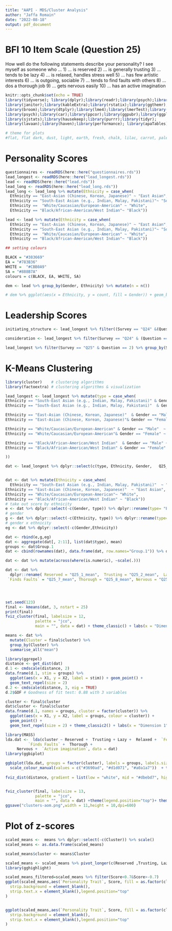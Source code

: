 ```yaml
---
title: "AAPI - MDS/Cluster Analysis"
author: "Jaffa Romain"
date: "2022-08-18"
output: pdf_document
---
```

# BFI 10 Item Scale (Question 25)
How well do the following statements describe your personality?
I see myself as someone who ...
1) ... is reserved
2) ... is generally trusting
3) ... tends to be lazy
4) ... is relaxed, handles stress well
5) ... has few artistic interests
6) ... is outgoing, sociable
7) ... tends to find faults with others
8) ... dos a thorough job
9) ... gets nervous easily 
10) ... has an active imagination

```r
knitr::opts_chunk$set(echo = TRUE)
library(tidyverse); library(dplyr);library(readr);library(psych);library(tidyr);
library(janitor);library(kableExtra);library(rstatix);library(ggthemr);
library(broom);library(dtplyr);library(lme4);library(lmerTest);library(cowplot);
library(psych);library(car);library(ppcor);library(ggpubr);library(ggplot2);
library(sjstats);library(hausekeep);library(purrr);library(tidyr);
library(lavaan);library(haven);library(performance); library(apaTables)

# theme for plots
#flat, flat dark, dust, light, earth, fresh, chalk, lilac, carrot, pale, copper, grape, greyscale, sky, solarized, grass, sea, camouflage.
```

# Personality Scores
```r
questionnaires <- readRDS(here::here("questionnaires.rds"))
lead_longest <- readRDS(here::here("lead_longest.rds"))
lead <- readRDS(here::here("lead.rds"))
lead_long <- readRDS(here::here("lead_long.rds"))
lead_long <- lead_long %>% mutate(Ethnicity = case_when(
  Ethnicity == "East-Asian (Chinese, Korean, Japanese)" ~ "East Asian", 
  Ethnicity == "South-East Asian (e.g., Indian, Malay, Pakistani)"~ "South Asian",
  Ethnicity ==  "White/Caucasian/European-American" ~ "White", 
  Ethnicity == "Black/African-American/West Indian"~ "Black"))

lead <- lead %>% mutate(Ethnicity = case_when(
  Ethnicity == "East-Asian (Chinese, Korean, Japanese)" ~ "East Asian", 
  Ethnicity == "South-East Asian (e.g., Indian, Malay, Pakistani)"~ "South Asian",
  Ethnicity ==  "White/Caucasian/European-American" ~ "White", 
  Ethnicity == "Black/African-American/West Indian"~ "Black"))

## setting colours

BLACK = "#383669"
EA = "#783B36"
WHITE =  "#CBB0A9"
SA = "#888B7A"
colours = c(BLACK, EA, WHITE, SA)

dem <- lead %>% group_by(Gender, Ethnicity) %>% mutate(n = n())

# dem %>% ggplot(aes(x = Ethnicity, y = count, fill = Gender)) + geom_bar(stat = "identity", position = position_dodge(),  alpha = 0.75) + theme_classic2() + geom_text(aes(label = count), size = 3, vjust = -0.1, position = position_dodge(0.9)) + labs(y = "# of Students") + scale_fill_manual(values = c("#a2decc", "#295245")) + theme(legend.title = element_blank())
```

# Leadership Scores
```r
initiating_structure <- lead_longest %>% filter((Survey == "Q24" &(Question == "1"| Question == "2"|Question == "3"|Question == "4"|Question == "5"|Question == "6"|Question == "7"|Question == "8"|Question == "9"|Question == "10"))) %>% group_by(Name, Rater, Survey) %>% mutate(initiation_score = mean(Score)) %>% ungroup()

consideration <- lead_longest %>% filter(Survey == "Q24" & (Question == "11"| Question == "12"|Question == "13"|Question == "14"|Question == "15"|Question == "16r"|Question == "17"|Question == "18"|Question == "19r"|Question == "20r")) %>% group_by(Name, Rater, Survey) %>% mutate(consideration_score = mean(Score))

lead_longest %>% filter(Survey == "Q25" & Question == 2) %>% group_by(Survey, Question, Gender) %>% get_summary_stats(Score, type = "mean_sd")
```


# K-Means Clustering
```r
library(cluster)    # clustering algorithms
library(factoextra) # clustering algorithms & visualization

lead_longest <- lead_longest %>% mutate(type = case_when(
Ethnicity == "South-East Asian (e.g., Indian, Malay, Pakistani)" & Gender == "Male"  ~ "SA Male",
Ethnicity == "South-East Asian (e.g., Indian, Malay, Pakistani)"  & Gender == "Female"  ~ "SA Female",

Ethnicity == "East-Asian (Chinese, Korean, Japanese)"  & Gender == "Male"  ~ "EA Male",
Ethnicity == "East-Asian (Chinese, Korean, Japanese)"& Gender == "Female"  ~ "EA  Female",

Ethnicity == "White/Caucasian/European-American" & Gender == "Male"  ~ "White Male",
Ethnicity == "White/Caucasian/European-American"& Gender == "Female" ~ "White Female",

Ethnicity == "Black/African-American/West Indian"  & Gender == "Male" ~ "Black Male",
Ethnicity == "Black/African-American/West Indian" & Gender == "Female" ~  "Black Female"

))

dat <- lead_longest %>% dplyr::select(c(type, Ethnicity, Gender,   Q25_1_mean,Q25_2_mean,Q25_3_mean,  Q25_4_mean,Q25_5_mean, Q25_6_mean, Q25_7_mean , Q25_8_mean,Q25_9_mean, Q25_10_mean, Name, semester)) %>% distinct(Name, semester, .keep_all = TRUE) %>% drop_na() %>% dplyr::select(-c(semester, Name))


dat <- dat %>% mutate(Ethnicity = case_when(
  Ethnicity == "South-East Asian (e.g., Indian, Malay, Pakistani)"  ~ "South Asian",
Ethnicity == "East-Asian (Chinese, Korean, Japanese)"  ~ "East Asian",
Ethnicity == "White/Caucasian/European-American"~ "White",
Ethnicity == "Black/African-American/West Indian" ~ "Black"))
# take out score by ethnicity
e <- dat %>% dplyr::select(-c(Gender, type)) %>% dplyr::rename(type= "Ethnicity")
# gender
g <- dat %>% dplyr::select(-c(Ethnicity, type)) %>% dplyr::rename(type= "Gender")
# gender x ethnicity 
eg <- dat %>% dplyr::select(-c(Gender,Ethnicity)) 

dat <- rbind(e,g,eg)
dat <- aggregate(dat[, 2:11], list(dat$type), mean)
groups <- dat$Group.1
dat <- cbind(rownames(dat), data.frame(dat, row.names="Group.1")) %>% dplyr::select(-c(`rownames(dat)`))

dat <- dat %>% mutate(across(where(is.numeric), ~scale(.)))

dat <- dat %>% 
  dplyr::rename( Reserved = "Q25_1_mean",  Trusting = "Q25_2_mean",  Lazy = "Q25_3_mean", Relaxed = "Q25_4_mean", `Few Artistic` = "Q25_5_mean",  Outgoing= "Q25_6_mean", 
 `Finds Faults` = "Q25_7_mean", Thorough = "Q25_8_mean", Nervous = "Q25_9_mean", `Active imagination` = "Q25_10_mean")




set.seed(123)
final <- kmeans(dat, 3, nstart = 25)
print(final)
fviz_cluster(final, labelsize = 12, 
             palette = "jco",
             main = "", data = dat) + theme_classic() + labs(x = "Dimension 1" , y ="Dimension 2")

means <- dat %>%
  mutate(Cluster = final$cluster) %>%
  group_by(Cluster) %>%
  summarise_all("mean")

library(ggrepel)
distance <- get_dist(dat)
d.1 <- cmdscale(distance, 2)
data.frame(d.1, stim = groups) %>%
  ggplot(aes(x = X1, y = X2, label = stim)) + geom_point() +
  geom_text_repel(size = 2)
d.2 <- cmdscale(distance, 3, eig = TRUE)
d.2$GOF # Goodness of fit test: 0.88 with 3 variables

cluster <- final$cluster
dat$cluster <- final$cluster
data.frame(d.1, names = groups, cluster = factor(cluster)) %>%
  ggplot(aes(x = X1, y = X2, label = groups, colour = cluster)) +
  geom_point() +
  geom_text_repel(size = 2) + theme_classic2() + labs(x = "Dimension 1", y = "Dimension 2") + labs_pubr()

library(MASS)
lda.dat <-  lda(cluster ~ Reserved +  Trusting + Lazy +  Relaxed +  `Few Artistic` + Outgoing +  
          `Finds Faults` +  Thorough + 
     Nervous +  `Active imagination`, data = dat)
library(ggbiplot)

ggbiplot(lda.dat, groups = factor(cluster), labels = groups, labels.size = 4.5) +
  scale_colour_manual(values = c("#3690ad", "#d1d071", "#a0a1a7"))  + theme_classic2() + labs(fill = "Cluster", x = "", y = "" ) 
  
fviz_dist(distance, gradient = list(low = "white", mid = "#dbebd7", high = "#15402c"))


fviz_cluster(final, labelsize = 13, 
             palette = "jco",
             main = "", data = dat) +theme(legend.position="top")+ theme_classic() + labs(x = "Dimension 1" , y ="Dimension 2")
ggsave("clusters-aom.png",width = 11,height = 10,dpi=600)
```


# Plot of z-scores
```r
scaled_means <-  means %>% dplyr::select(-c(Cluster)) %>% scale()
scaled_means <- as.data.frame(scaled_means)

scaled_means$cluster <- means$Cluster

scaled_means <- scaled_means %>% pivot_longer(c(Reserved ,Trusting, Lazy ,Relaxed,  `Few Artistic`,  Outgoing,  `Finds Faults`, Thorough,Nervous ,`Active imagination`), names_to = 'Personality Trait', values_to = 'Score' ) %>% mutate(cluster=case_when(cluster==1~"Socially Dominant",cluster==2~"Self Contained",cluster==3~"Communally Competent" ))
library(gghighlight)

scaled_means_filtered=scaled_means %>% filter(Score<0.7&Score>-0.7)
ggplot(scaled_means,aes(`Personality Trait`, Score, fill = as.factor(cluster))) + geom_bar(stat="identity")+ geom_bar(stat="identity",data = scaled_means_filtered,color="#e0e0e0",fill="#e0e0e0") + facet_wrap(~cluster) + scale_fill_manual(values = c("#3690ad", "#d1d071", "#a0a1a7"))  + theme_classic2() + labs(fill = "Cluster" ) + theme(axis.text.x = element_text(angle =50, vjust = 1, hjust=1))+theme(
  strip.background = element_blank(),
  strip.text.x = element_blank(),legend.position="top"
)


ggplot(scaled_means,aes(`Personality Trait`, Score, fill = as.factor(cluster))) + geom_bar(stat="identity") + facet_wrap(~cluster) + scale_fill_manual(values = c("#3690ad", "#d1d071", "#a0a1a7"))  + theme_classic2() + labs(fill = "Cluster" ) + theme(axis.text.x = element_text(angle =50, vjust = 1, hjust=1))+theme(
  strip.background = element_blank(),
  strip.text.x = element_blank(),legend.position="top"
)


```
